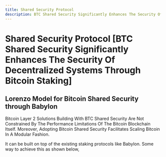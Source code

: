 ```yaml
---
title: Shared Security Protocol
description: BTC Shared Security Significantly Enhances The Security Of Decentralized Systems Through Bitcoin Staking
---
```



# Shared Security Protocol [BTC Shared Security Significantly Enhances The Security Of Decentralized Systems Through Bitcoin Staking]

## Lorenzo Model for Bitcoin Shared Security through Babylon

Bitcoin Layer 2 Solutions Building With BTC Shared Security Are Not Constrained By The Performance Limitations Of The Bitcoin Blockchain Itself. Moreover, Adopting Bitcoin Shared Security Facilitates Scaling Bitcoin In A Modular Fashion.

It can be built on top of the existing staking protocols like Babylon. Some way to achieve this as shown below,

<ZoomImage
  src="/assets/shared-security-protocol.png"
  alt="shared security protocol"
/>
